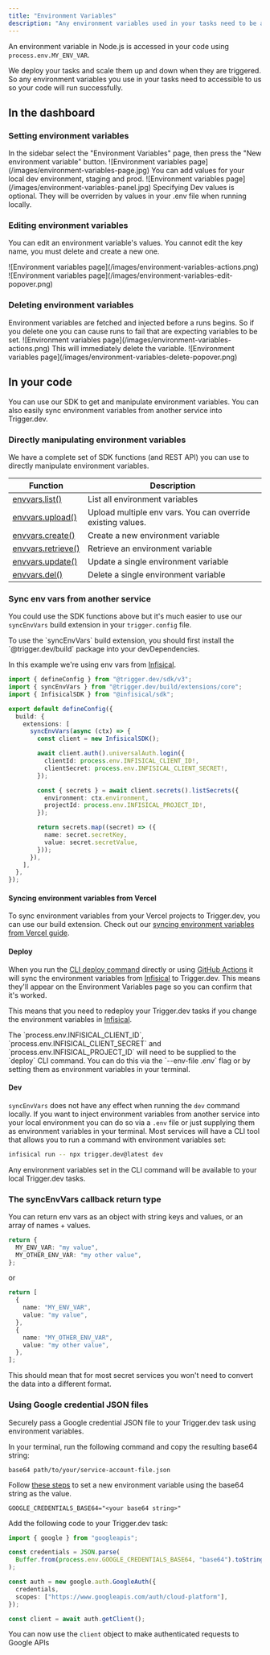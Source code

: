 ```yaml
---
title: "Environment Variables"
description: "Any environment variables used in your tasks need to be added so the deployed code will run successfully."
---
```


An environment variable in Node.js is accessed in your code using `process.env.MY_ENV_VAR`.

We deploy your tasks and scale them up and down when they are triggered. So any environment variables you use in your tasks need to accessible to us so your code will run successfully.

## In the dashboard

### Setting environment variables

<Steps>

<Step title="Go to the Environment Variables page">
  In the sidebar select the "Environment Variables" page, then press the "New environment variable"
  button. ![Environment variables page](/images/environment-variables-page.jpg)
</Step>

<Step title="Add your environment variables">
  You can add values for your local dev environment, staging and prod. ![Environment variables
  page](/images/environment-variables-panel.jpg)
</Step>

</Steps>

<Note>
  Specifying Dev values is optional. They will be overriden by values in your .env file when running
  locally.
</Note>

### Editing environment variables

You can edit an environment variable's values. You cannot edit the key name, you must delete and create a new one.

<Steps>

<Step title="Press the action button on a variable">
  ![Environment variables page](/images/environment-variables-actions.png)
</Step>

<Step title="Press edit">
  ![Environment variables page](/images/environment-variables-edit-popover.png)
</Step>

</Steps>

### Deleting environment variables

<Warn>
  Environment variables are fetched and injected before a runs begins. So if you delete one you can
  cause runs to fail that are expecting variables to be set.
</Warn>

<Steps>

<Step title="Press the action button on a variable">
  ![Environment variables page](/images/environment-variables-actions.png)
</Step>

<Step title="Press delete">
  This will immediately delete the variable. ![Environment variables
  page](/images/environment-variables-delete-popover.png)
</Step>

</Steps>

## In your code

You can use our SDK to get and manipulate environment variables. You can also easily sync environment variables from another service into Trigger.dev.

### Directly manipulating environment variables

We have a complete set of SDK functions (and REST API) you can use to directly manipulate environment variables.

| Function                                           | Description                                                 |
| -------------------------------------------------- | ----------------------------------------------------------- |
| [envvars.list()](/management/envvars/list)         | List all environment variables                              |
| [envvars.upload()](/management/envvars/import)     | Upload multiple env vars. You can override existing values. |
| [envvars.create()](/management/envvars/create)     | Create a new environment variable                           |
| [envvars.retrieve()](/management/envvars/retrieve) | Retrieve an environment variable                            |
| [envvars.update()](/management/envvars/update)     | Update a single environment variable                        |
| [envvars.del()](/management/envvars/delete)        | Delete a single environment variable                        |

### Sync env vars from another service

You could use the SDK functions above but it's much easier to use our `syncEnvVars` build extension in your `trigger.config` file.

<Note>
  To use the `syncEnvVars` build extension, you should first install the `@trigger.dev/build`
  package into your devDependencies.
</Note>

In this example we're using env vars from [Infisical](https://infisical.com).

```ts trigger.config.ts
import { defineConfig } from "@trigger.dev/sdk/v3";
import { syncEnvVars } from "@trigger.dev/build/extensions/core";
import { InfisicalSDK } from "@infisical/sdk";

export default defineConfig({
  build: {
    extensions: [
      syncEnvVars(async (ctx) => {
        const client = new InfisicalSDK();

        await client.auth().universalAuth.login({
          clientId: process.env.INFISICAL_CLIENT_ID!,
          clientSecret: process.env.INFISICAL_CLIENT_SECRET!,
        });

        const { secrets } = await client.secrets().listSecrets({
          environment: ctx.environment,
          projectId: process.env.INFISICAL_PROJECT_ID!,
        });

        return secrets.map((secret) => ({
          name: secret.secretKey,
          value: secret.secretValue,
        }));
      }),
    ],
  },
});
```

#### Syncing environment variables from Vercel

To sync environment variables from your Vercel projects to Trigger.dev, you can use our build extension. Check out our [syncing environment variables from Vercel guide](/guides/examples/vercel-sync-env-vars).

#### Deploy

When you run the [CLI deploy command](/cli-deploy) directly or using [GitHub Actions](/github-actions) it will sync the environment variables from [Infisical](https://infisical.com) to Trigger.dev. This means they'll appear on the Environment Variables page so you can confirm that it's worked.

This means that you need to redeploy your Trigger.dev tasks if you change the environment variables in [Infisical](https://infisical.com).

<Note>
  The `process.env.INFISICAL_CLIENT_ID`, `process.env.INFISICAL_CLIENT_SECRET` and
  `process.env.INFISICAL_PROJECT_ID` will need to be supplied to the `deploy` CLI command. You can
  do this via the `--env-file .env` flag or by setting them as environment variables in your
  terminal.
</Note>

#### Dev

`syncEnvVars` does not have any effect when running the `dev` command locally. If you want to inject environment variables from another service into your local environment you can do so via a `.env` file or just supplying them as environment variables in your terminal. Most services will have a CLI tool that allows you to run a command with environment variables set:

```sh
infisical run -- npx trigger.dev@latest dev
```

Any environment variables set in the CLI command will be available to your local Trigger.dev tasks.

### The syncEnvVars callback return type

You can return env vars as an object with string keys and values, or an array of names + values.

```ts
return {
  MY_ENV_VAR: "my value",
  MY_OTHER_ENV_VAR: "my other value",
};
```

or

```ts
return [
  {
    name: "MY_ENV_VAR",
    value: "my value",
  },
  {
    name: "MY_OTHER_ENV_VAR",
    value: "my other value",
  },
];
```

This should mean that for most secret services you won't need to convert the data into a different format.

### Using Google credential JSON files

Securely pass a Google credential JSON file to your Trigger.dev task using environment variables.

<Steps>

<Step title="Convert the Google credential file to base64">

In your terminal, run the following command and copy the resulting base64 string:

```
base64 path/to/your/service-account-file.json
```

</Step>

<Step title="Set up the environment variable in Trigger.dev">

Follow [these steps](/deploy-environment-variables) to set a new environment variable using the base64 string as the value.

```
GOOGLE_CREDENTIALS_BASE64="<your base64 string>"
```

</Step>

<Step title="Use the environment variable in your code">

Add the following code to your Trigger.dev task:

```ts
import { google } from "googleapis";

const credentials = JSON.parse(
  Buffer.from(process.env.GOOGLE_CREDENTIALS_BASE64, "base64").toString("utf8")
);

const auth = new google.auth.GoogleAuth({
  credentials,
  scopes: ["https://www.googleapis.com/auth/cloud-platform"],
});

const client = await auth.getClient();
```

</Step>

<Step title="Use the client in your code">

You can now use the `client` object to make authenticated requests to Google APIs

</Step>

</Steps>
